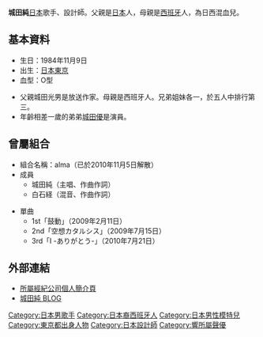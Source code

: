 {{Japanese|japanese=城田 純|kana=しろた じゅん|romaji=Shirota Jun}}

'''城田純'''{{BD|1984年|11月9日}}[[日本|日本]]歌手、設計師。父親是[[日本|日本]]人，母親是[[西班牙|西班牙]]人，為日西混血兒。

== 基本資料 ==
*生日：1984年11月9日
*出生：[[日本|日本]][[東京|東京]]
*血型：O型

*父親城田光男是放送作家。母親是西班牙人。兄弟姐妹各一，於五人中排行第三。
*年齡相差一歲的弟弟[[城田優|城田優]]是演員。

==曾屬組合==

*組合名稱：alma（已於2010年11月5日解散）
*成員
**城田純（主唱、作曲作詞）
**白石経（混音、作曲作詞）

*單曲
**1st「鼓動」（2009年2月11日）
**2nd「空想カタルシス」（2009年7月15日）
**3rd「I -ありがとう-」（2010年7月21日）

==外部連結==
*[https://web.archive.org/web/20090617075140/http://www.irving.co.jp/talent/talent/shirota/index.html 所屬經紀公司個人簡介頁]
*[http://ameblo.jp/jun-shirota 城田純 BLOG] {{Wayback|url=http://ameblo.jp/jun-shirota |date=20161016233813 }}

{{響}}
{{DEFAULTSORT:Shirota}}
[[Category:日本男歌手|Category:日本男歌手]]
[[Category:日本裔西班牙人|Category:日本裔西班牙人]]
[[Category:日本男性模特兒|Category:日本男性模特兒]]
[[Category:東京都出身人物|Category:東京都出身人物]]
[[Category:日本設計師|Category:日本設計師]]
[[Category:響所屬聲優|Category:響所屬聲優]]